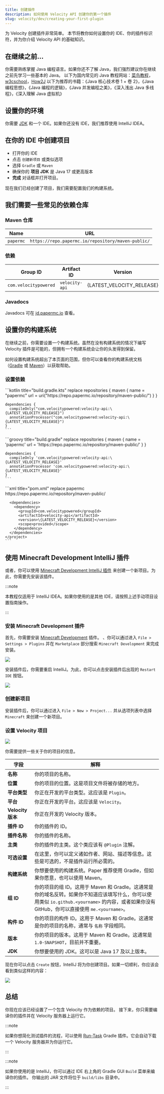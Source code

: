 ```yaml
---
title: 创建插件
description: 如何使用 Velocity API 创建你的第一个插件
slug: velocity/dev/creating-your-first-plugin
---
```



为 Velocity 创建插件非常简单。
本节将教你如何设置你的 IDE、你的插件标识符，并为你介绍 Velocity API 的基础知识。

## 在继续之前...

你需要熟练掌握 Java 编程语言。如果你还不了解 Java，我们强烈建议你在继续之前先学习一些基本的 Java。
以下为国内常见的 Java 教程网站：[菜鸟教程](https://www.runoob.com/java/java-tutorial.html)，[w3cschool](https://www.w3cschool.cn/java/)，[How2J](https://how2j.cn/)
以下为推荐的书籍：《Java 核心技术卷 1 + 卷 2》，《Java 编程思想》，《Java 编程的逻辑》，《Java 并发编程之美》，《深入浅出 Java 多线程》，《深入理解 Java 虚拟机》

## 设置你的环境

你需要 [JDK](/misc/java-install) 和一个 IDE。如果你还没有 IDE，我们推荐使用 IntelliJ IDEA。

## 在你的 IDE 中创建项目

- 打开你的 IDE
- 点击 `创建新项目` 或类似选项
- 选择 `Gradle` 或 `Maven`
- 确保你的 **项目 JDK** 是 Java 17 或更高版本
- **完成** 对话框并打开项目。

现在我们已经创建了项目，我们需要配置我们的构建系统。

## 我们需要一些常见的依赖仓库

### Maven 仓库

| Name      | URL                                                |
|-----------|----------------------------------------------------|
| `papermc` | `https://repo.papermc.io/repository/maven-public/` |

### 依赖

| Group ID              | Artifact ID    | Version                   |
|-----------------------|----------------|---------------------------|
| `com.velocitypowered` | `velocity-api` | {LATEST_VELOCITY_RELEASE} |

### Javadocs

Javadocs 可在 [jd.papermc.io](jd:velocity) 查看。

## 设置你的构建系统

在继续之前，你需要设置一个构建系统。虽然在没有构建系统的情况下编写 Velocity 插件是可能的，但拥有一个构建系统会让你的头发得到保留。

如何设置构建系统超出了本页面的范围，但你可以查看你的构建系统文档（[Gradle](https://docs.gradle.org/current/userguide/userguide.html)
或 [Maven](https://maven.apache.org/guides/getting-started/index.html)）以获取帮助。

### 设置依赖

<Tabs>
  <TabItem label="Gradle Kotlin DSL">
    ```kotlin title="build.gradle.kts" replace
    repositories {
      maven {
        name = "papermc"
        url = uri("https://repo.papermc.io/repository/maven-public/")
      }
    }

    dependencies {
      compileOnly("com.velocitypowered:velocity-api:\{LATEST_VELOCITY_RELEASE}")
      annotationProcessor("com.velocitypowered:velocity-api:\{LATEST_VELOCITY_RELEASE}")
    }
    ```
  </TabItem>
  <TabItem label="Gradle Groovy DSL">
    ```groovy title="build.gradle" replace
    repositories {
      maven {
        name = 'papermc'
        url = 'https://repo.papermc.io/repository/maven-public/'
      }
    }

    dependencies {
      compileOnly 'com.velocitypowered:velocity-api:\{LATEST_VELOCITY_RELEASE}'
      annotationProcessor 'com.velocitypowered:velocity-api:\{LATEST_VELOCITY_RELEASE}'
    }
    ```
  </TabItem>
  <TabItem label="Maven POM">
    ```xml title="pom.xml" replace
    <project>
      <repositories>
        <repository>
          <id>papermc</id>
          <url>https://repo.papermc.io/repository/maven-public/</url>
        </repository>
      </repositories>

      <dependencies>
        <dependency>
          <groupId>com.velocitypowered</groupId>
          <artifactId>velocity-api</artifactId>
          <version>\{LATEST_VELOCITY_RELEASE}</version>
          <scope>provided</scope>
        </dependency>
      </dependencies>
    </project>
    ```
  </TabItem>
</Tabs>

## 使用 Minecraft Development IntelliJ 插件

或者，你可以使用 [Minecraft Development IntelliJ 插件](https://plugins.jetbrains.com/plugin/8327-minecraft-development) 来创建一个新项目。为此，你需要先安装该插件。

:::note

本教程仅适用于 IntelliJ IDEA。如果你使用的是其他 IDE，请按照上述手动项目设置指南操作。

:::

### 安装 Minecraft Development 插件

首先，你需要安装 [Minecraft Development](https://plugins.jetbrains.com/plugin/8327-minecraft-development) 插件。
、你可以通过进入 `File > Settings > Plugins` 并在 `Marketplace` 部分搜索 `Minecraft Development` 来完成安装。

![](./assets/installing-plugin.png)

安装插件后，你需要重启 IntelliJ。为此，你可以点击安装插件后出现的 `Restart IDE` 按钮。

![](./assets/restart-ide.png)

### 创建新项目

安装插件后，你可以通过进入 `File > New > Project...` 并从选项列表中选择 `Minecraft` 来创建一个新项目。

### 设置 Velocity 项目

![](./assets/new-project-velocity.png)

你需要提供一些关于你的项目的信息。

| 字段              | 解释                                                                                                                              |
|-----------------|---------------------------------------------------------------------------------------------------------------------------------|
| **名称**          | 你的项目的名称。                                                                                                                        |
| **位置**          | 你的项目的位置。这是项目文件将被存储的地方。                                                                                                          |
| **平台类型**        | 你正在开发的平台类型。这应该是 `Plugin`。                                                                                                       |
| **平台**          | 你正在开发的平台。这应该是 `Velocity`。                                                                                                       |
| **Velocity 版本** | 你正在开发的 Velocity 版本。                                                                                                             |
| **插件 ID**       | 你的插件的 ID。                                                                                                                       |
| **插件名称**        | 你的插件的名称。                                                                                                                        |
| **主类**          | 你的插件的主类。这个类应该有 `@Plugin` 注解。                                                                                                    |
| **可选设置**        | 在这里，你可以定义诸如作者、网站、描述等信息。这些是可选的，不是插件运行所必需的。                                                                                       |
| **构建系统**        | 你想要使用的构建系统。Paper 推荐使用 Gradle，但如果你愿意，也可以使用 Maven。                                                                                |
| **组 ID**        | 你的项目的组 ID。这用于 Maven 和 Gradle。这通常是你的域名反转。如果你不知道应该填写什么，你可以使用类似 `io.github.<yourname>` 的内容，或者如果你没有 GitHub，你可以直接使用 `me.<yourname>`。 |
| **构件 ID**       | 你的项目的构件 ID。这用于 Maven 和 Gradle。这通常是你的项目的名称，通常与 `名称` 字段相同。                                                                        |
| **版本**          | 你的项目的版本。这用于 Maven 和 Gradle。这通常是 `1.0-SNAPSHOT`，目前并不重要。                                                                          |
| **JDK**         | 你想要使用的 JDK。这可以是 Java 17 及以上版本。                                                                                                  |

现在你可以点击 `Create` 按钮，IntelliJ 将为你创建项目。如果一切顺利，你应该会看到类似这样的内容：

![](./assets/velocity-plugin-overview.png)

## 总结

你现在应该已经设置了一个包含 Velocity 作为依赖的项目。
接下来，你只需要编译你的插件并在 Velocity 服务器上运行它。

:::note

如果你想简化测试插件的流程，可以使用 [Run-Task](https://github.com/jpenilla/run-task) Gradle 插件。它会自动下载一个 Velocity 服务器并为你运行它。

:::

:::note

如果你使用的是 IntelliJ，你可以通过 IDE 右上角的 Gradle GUI `Build` 菜单来编译你的插件。
你输出的 JAR 文件将位于 `build/libs` 目录中。

:::
